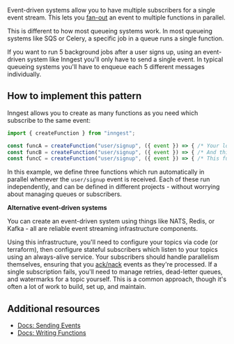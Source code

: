 Event-driven systems allow you to have multiple subscribers for a single event stream.  This lets you [fan-out](https://en.wikipedia.org/wiki/Fan-out_(software)#Message-oriented_middleware) an event to multiple functions in parallel.

This is different to how most queueing systems work.  In most queueing systems like SQS or Celery, a specific job in a queue runs a single function.

If you want to run 5 background jobs after a user signs up, using an event-driven system like Inngest you'll only have to send a single event.  In typical queueing systems you'll have to enqueue each 5 different messages individually.

## How to implement this pattern

Inngest allows you to create as many functions as you need which subscribe to the same event:

```typescript
import { createFunction } from "inngest";

const funcA = createFunction("user/signup", ({ event }) => { /* Your logic runs on signup here */ });
const funcB = createFunction("user/signup", ({ event }) => { /* And this function runs in parallel on signup */ });
const funcC = createFunction("user/signup", ({ event }) => { /* This function _also_ runs at the same time */ });
```

In this example, we define three functions which run automatically in parallel whenever the `user/signup` event is received.  Each of these run independently, and can be defined in different projects - without worrying about managing queues or subscribers.

**Alternative event-driven systems**

You can create an event-driven system using things like NATS, Redis, or Kafka - all are reliable event streaming infrastructure components.

Using this infrastructure, you'll need to configure your topics via code (or terraform), then configure stateful subscribers which listen to your topics using an always-alive service.  Your subscribers should handle parallelism themselves, ensuring that you [ack/nack](https://docs.nats.io/legacy/stan/streaming/acks) events as they're processed.  If a single subscription fails, you'll need to manage retries, dead-letter queues, and watermarks for a topic yourself. This is a common approach, though it's often a lot of work to build, set up, and maintain.

## Additional resources

* [Docs: Sending Events](/docs/events?ref=patterns)
* [Docs: Writing Functions](/docs/functions?ref=patterns)
